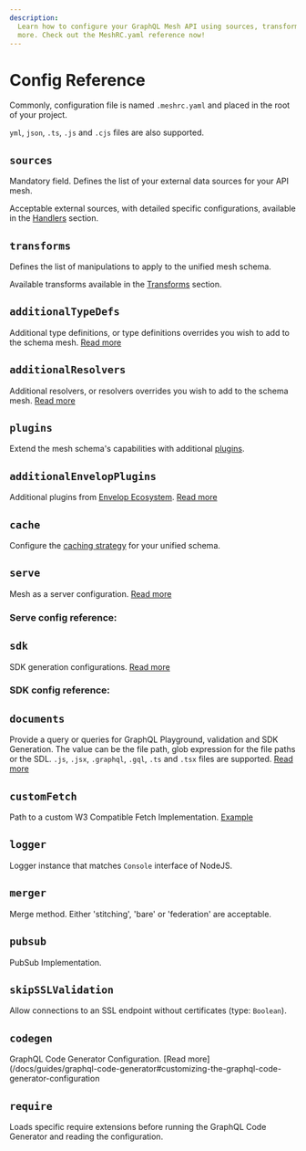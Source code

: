 ```yaml
---
description:
  Learn how to configure your GraphQL Mesh API using sources, transforms, plugins, caching, and
  more. Check out the MeshRC.yaml reference now!
---
```



# Config Reference

Commonly, configuration file is named `.meshrc.yaml` and placed in the root of your project.

`yml`, `json`, `.ts`, `.js` and `.cjs` files are also supported.

## `sources`

Mandatory field. Defines the list of your external data sources for your API mesh.

Acceptable external sources, with detailed specific configurations, available in the
[Handlers](/docs/handlers) section.

## `transforms`

Defines the list of manipulations to apply to the unified mesh schema.

Available transforms available in the [Transforms](/docs/transforms) section.

## `additionalTypeDefs`

Additional type definitions, or type definitions overrides you wish to add to the schema mesh.
[Read more](/docs/getting-started/combine-multiple-sources#setup-hierarchy-with-nested-queries)

## `additionalResolvers`

Additional resolvers, or resolvers overrides you wish to add to the schema mesh.
[Read more](/docs/guides/extending-unified-schema#programmatic-additionalresolvers)

## `plugins`

Extend the mesh schema's capabilities with additional [plugins](/docs/plugins/plugins-introduction).

## `additionalEnvelopPlugins`

Additional plugins from [Envelop Ecosystem](https://www.envelop.dev/plugins).
[Read more](/docs/plugins/plugins-introduction#additional-plugins)

## `cache`

Configure the [caching strategy](/docs/cache) for your unified schema.

## `serve`

Mesh as a server configuration.
[Read more](/docs/getting-started/customize-mesh-server#provide-a-standalone-server-implementation)

### Serve config reference:


<Serve />

## `sdk`

SDK generation configurations. [Read more](/docs/guides/mesh-sdk#getting-started)

### SDK config reference:


<SDK />

## `documents`

Provide a query or queries for GraphQL Playground, validation and SDK Generation. The value can be
the file path, glob expression for the file paths or the SDL. `.js`, `.jsx`, `.graphql`, `.gql`,
`.ts` and `.tsx` files are supported. [Read more](/docs/guides/mesh-sdk#getting-started)

## `customFetch`

Path to a custom W3 Compatible Fetch Implementation.
[Example](/docs/handlers/openapi#accepting-one-of-the-cookies-header-or-context-value)

## `logger`

Logger instance that matches `Console` interface of NodeJS.

## `merger`

Merge method. Either 'stitching', 'bare' or 'federation' are acceptable.

## `pubsub`

PubSub Implementation.

## `skipSSLValidation`

Allow connections to an SSL endpoint without certificates (type: `Boolean`).

## `codegen`

GraphQL Code Generator Configuration. [Read
more](/docs/guides/graphql-code-generator#customizing-the-graphql-code-generator-configuration

## `require`

Loads specific require extensions before running the GraphQL Code Generator and reading the
configuration.
